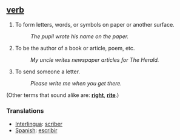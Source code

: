 ==[[verb]]==
#To form letters, words, or symbols on paper or another surface. 
#:''The pupil wrote his name on the paper.'' 
#To be the author of a book or article, poem, etc. 
#:''My uncle writes newspaper articles for The Herald.'' 
#To send someone a letter. 
#:''Please write me when you get there.''

(Other terms that sound alike are: '''[[right]]''', '''[[rite]]'''.)

===Translations===
*[[Interlingua]]: [[scriber]]
*[[Spanish]]: [[escribir]]